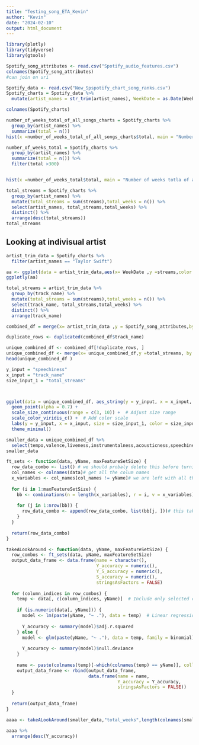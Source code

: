 ```yaml
---
title: "Testing_song_ETA_Kevin"
author: "Kevin"
date: "2024-02-10"
output: html_document
---
```


```r
library(plotly)
library(tidyverse)
library(gtools)
```

```r
Spotify_song_attributes <- read.csv("Spotify_audio_features.csv")
colnames(Spotify_song_attributes)
#can join on uri
```

```r
Spotify_data <- read.csv("New_Spspotify_chart_song_ranks.csv")
Spotify_charts = Spotify_data %>% 
  mutate(artist_names = str_trim(artist_names), WeekDate = as.Date(WeekDate)) 
```

```r
colnames(Spotify_charts)
```
```r
number_of_weeks_total_of_all_songs_charts = Spotify_charts %>% 
  group_by(artist_names) %>% 
  summarize(total = n())  
hist(x =number_of_weeks_total_of_all_songs_charts$total, main = "Number of weeks totla of all songs combined artsit has been on the charts")

number_of_weeks_total = Spotify_charts %>% 
  group_by(artist_names) %>% 
  summarize(total = n()) %>% 
  filter(total >300)


hist(x =number_of_weeks_total$total, main = "Number of weeks totla of all songs combined artsit has been on the charts,slightly cut down to see rest of rankings")
```

```r
total_streams = Spotify_charts %>%
  group_by(artist_names) %>%
  mutate(total_streams = sum(streams),total_weeks = n()) %>%
  select(artist_names, total_streams,total_weeks) %>% 
  distinct() %>% 
  arrange(desc(total_streams))
total_streams 
```




## Looking at indivisual artist 
```r
artist_trim_data = Spotify_charts %>%
  filter(artist_names == "Taylor Swift")
```

```r
aa <- ggplot(data = artist_trim_data,aes(x= WeekDate ,y =streams,color = track_name)) + geom_line() +theme(legend.position = "none")
ggplotly(aa)
```
```r
total_streams = artist_trim_data %>%
  group_by(track_name) %>%
  mutate(total_streams = sum(streams),total_weeks = n()) %>%
  select(track_name, total_streams,total_weeks) %>% 
  distinct() %>%
  arrange(track_name)
```


```r
combined_df = merge(x= artist_trim_data ,y = Spotify_song_attributes,by.x = "uri",by.y = "uri")

duplicate_rows <- duplicated(combined_df$track_name)

unique_combined_df <- combined_df[!duplicate_rows, ]
unique_combined_df <- merge(x= unique_combined_df,y =total_streams, by.x = "track_name",by.y ="track_name" )
head(unique_combined_df )
```


```r
y_input = "speechiness"
x_input = "track_name"
size_input_1 = "total_streams"



ggplot(data = unique_combined_df, aes_string(y = y_input, x = x_input, size = size_input_1, color = size_input)) +
  geom_point(alpha = 0.7) +
  scale_size_continuous(range = c(3, 10)) +  # Adjust size range
  scale_color_viridis_c() +  # Add color scale
  labs(y = y_input, x = x_input, size = size_input_1, color = size_input_1) +
  theme_minimal()

```

```r
smaller_data = unique_combined_df %>% 
  select(tempo,valence,liveness,instrumentalness,acousticness,speechiness,loudness,energy,danceability,total_weeks)
smaller_data 
```

```r

ft_sets <- function(data, yName, maxFeatureSetSize) {
  row_data_combo <- list() # we should probaly delete this before turning in 
  col_names <- colnames(data)# get all the colum names 
  x_variables <- col_names[col_names != yName]# we are left with all the names not including sname of yname 
  
  for (i in 1:maxFeatureSetSize) {
    bb <- combinations(n = length(x_variables), r = i, v = x_variables)# this give us all the combonation of of size i for the columanes, but its in a matrix data 
    
    for (j in 1:nrow(bb)) {
      row_data_combo <- append(row_data_combo, list(bb[j, ]))# this take the matrix form and basicly takes each row of that matrix and adds to list row_data_combo
    }
  }
  
  return(row_data_combo)
}

```


```r
takeALookAround <- function(data, yName, maxFeatureSetSize) {
  row_combos <- ft_sets(data, yName, maxFeatureSetSize)
  output_data_frame <- data.frame(name = character(),
                                  Y_accuracy = numeric(),
                                  Y_S_accuracy = numeric(),
                                  S_accuracy = numeric(),
                                  stringsAsFactors = FALSE)
  
  for (column_indices in row_combos) {
    temp <- data[, c(column_indices, yName)]  # Include only selected columns and the yName
    
    if (is.numeric(data[, yName])) {
      model <- lm(paste(yName, "~ ."), data = temp)  # Linear regression model
      
      Y_accuracy <- summary(model)$adj.r.squared
    } else {
      model <- glm(paste(yName, "~ ."), data = temp, family = binomial)  # Logistic regression model
      
      Y_accuracy <- summary(model)$null.deviance
    }
    
    name <- paste(colnames(temp)[-which(colnames(temp) == yName)], collapse = "+")
    output_data_frame <- rbind(output_data_frame, 
                               data.frame(name = name,
                                          Y_accuracy = Y_accuracy,
                                          stringsAsFactors = FALSE))
  }
  
  return(output_data_frame)
}
```

```r
aaaa <- takeALookAround(smaller_data,"total_weeks",length(colnames(smaller_data))-1)
```

```r
aaaa %>% 
  arrange(desc(Y_accuracy))
```

